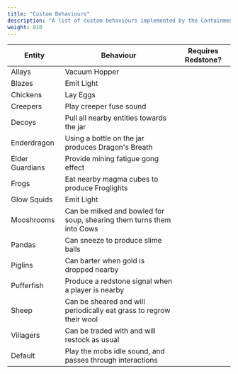 ```yaml
---
title: "Custom Behaviours"
description: "A list of custom behaviours implemented by the Containment Jars"
weight: 810
---
```



| Entity          | Behaviour                                                             | Requires Redstone? |
| --------------- | --------------------------------------------------------------------- | ------------------ |
| Allays          | Vacuum Hopper                                                         |                    |
| Blazes          | Emit Light                                                            |                    |
| Chickens        | Lay Eggs                                                              |                    |
| Creepers        | Play creeper fuse sound                                               | <IconCheckbox />   |
| Decoys          | Pull all nearby entities towards the jar                              | <IconCheckbox />   |
| Enderdragon     | Using a bottle on the jar produces Dragon's Breath                    |                    |
| Elder Guardians | Provide mining fatigue gong effect                                    | <IconCheckbox />   |
| Frogs           | Eat nearby magma cubes to produce Froglights                          |                    |
| Glow Squids     | Emit Light                                                            |                    |
| Mooshrooms      | Can be milked and bowled for soup, shearing them turns them into Cows |                    |
| Pandas          | Can sneeze to produce slime balls                                     |                    |
| Piglins         | Can barter when gold is dropped nearby                                |                    |
| Pufferfish      | Produce a redstone signal when a player is nearby                     |                    |
| Sheep           | Can be sheared and will periodically eat grass to regrow their wool   |                    |
| Villagers       | Can be traded with and will restock as usual                          |                    |
| Default         | Play the mobs idle sound, and passes through interactions             | <IconCheckbox />   |
